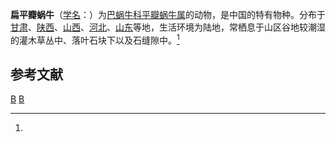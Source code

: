 {{Speciesbox
| taxon = Platypetasus futtereri
| binomial_authority = (Andreae, 1903)<ref name='id11106'>{{cite web| url =http://www.bioinfo.cn/db05/BjdwSpecies.php?action=view&id=11106| title =扁平瓣蜗牛| work =《中国动物物种编目数据库》| publisher =中国科学院微生物研究所| author =中国科学院动物研究所| accessdate =2009-04-28| deadurl =yes| archiveurl =https://web.archive.org/web/20160305013517/http://www.bioinfo.cn/db05/BjdwSpecies.php?action=view&id=11106| archivedate =2016-03-05}}</ref>
}}

'''扁平瓣蜗牛'''（[[学名|学名]]：{{lang|la|''Platypetasus futtereri''}}）为[[巴蜗牛科|巴蜗牛科]][[平瓣蜗牛属|平瓣蜗牛属]]的动物，是中国的特有物种。分布于[[甘肃|甘肃]]、[[陕西|陕西]]、[[山西|山西]]、[[河北|河北]]、[[山东|山东]]等地，生活环境为陆地，常栖息于山区谷地较潮湿的灌木草丛中、落叶石块下以及石缝隙中。<ref name='id11106'/>

== 参考文献 ==
{{reflist}}

{{软体动物小作品}}
{{taxonbar}}
[[Category:_1903年描述的动物|B]]
[[Category:拟蛇蜗牛属|B]]